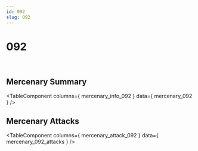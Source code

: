```yaml
---
id: 092
slug: 092
---
```



# 092

<div style = {{ display: "flex" }}>
    <Image img={require('@site/static/img/mercenaries/illust/thum_char_view_n_092.jpg')}/>
    <Image img={require('@site/static/img/mercenaries/illust/thum_char_view_o_092.jpg')}/>
</div>

## Mercenary Summary

<TableComponent
  columns={ mercenary_info_092 }
  data={ mercenary_092 }
/>

## Mercenary Attacks

<TableComponent
  columns={ mercenary_attack_092 }
  data={ mercenary_092_attacks }
/>